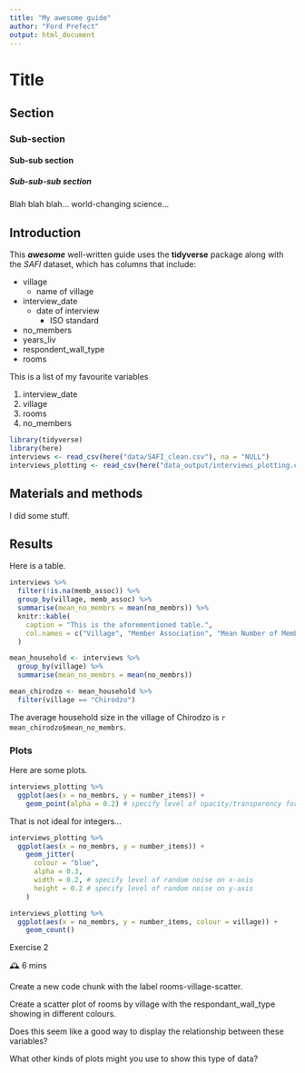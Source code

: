 ```yaml
---
title: "My awesome guide"
author: "Ford Prefect"
output: html_document
---
```


# Title
## Section
### Sub-section
#### Sub-sub section
##### Sub-sub-sub section

Blah blah blah... world-changing science...

## Introduction

This ***awesome*** well-written guide uses the **tidyverse** package along with the *SAFI*
dataset, which has columns that include:

- village
  + name of village
- interview_date
  + date of interview
    * ISO standard
- no_members
- years_liv
- respondent_wall_type
- rooms

This is a list of my favourite variables

1. interview_date
2. village
3. rooms
4. no_members

```r
library(tidyverse)
library(here)
interviews <- read_csv(here("data/SAFI_clean.csv"), na = "NULL")
interviews_plotting <- read_csv(here("data_output/interviews_plotting.csv"))
```

## Materials and methods

I did some stuff.

## Results

Here is a table.

```r
interviews %>% 
  filter(!is.na(memb_assoc)) %>% 
  group_by(village, memb_assoc) %>% 
  summarise(mean_no_membrs = mean(no_membrs)) %>% 
  knitr::kable(
    caption = "This is the aforementioned table.",
    col.names = c("Village", "Member Association", "Mean Number of Members")
  )
```

```r
mean_household <- interviews %>%
  group_by(village) %>% 
  summarise(mean_no_membrs = mean(no_membrs))

mean_chirodzo <- mean_household %>% 
  filter(village == "Chirodzo")
```

The average household size in the village of Chirodzo is `r mean_chirodzo$mean_no_membrs`.

### Plots

Here are some plots.

```r
interviews_plotting %>% 
  ggplot(aes(x = no_membrs, y = number_items)) +
    geom_point(alpha = 0.2) # specify level of opacity/transparency for each point
```


That is not ideal for integers...

```r
interviews_plotting %>% 
  ggplot(aes(x = no_membrs, y = number_items)) +
    geom_jitter(
      colour = "blue",
      alpha = 0.3,
      width = 0.2, # specify level of random noise on x-axis
      height = 0.2 # specify level of random noise on y-axis
    )
```

```r
interviews_plotting %>%
  ggplot(aes(x = no_membrs, y = number_items, colour = village)) +
    geom_count()
```

Exercise 2

🕰 6 mins

Create a new code chunk with the label rooms-village-scatter.

Create a scatter plot of rooms by village with the respondant_wall_type showing in different colours.

Does this seem like a good way to display the relationship between these variables?

What other kinds of plots might you use to show this type of data?






